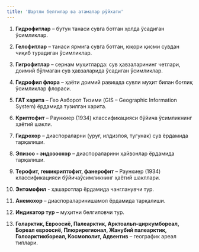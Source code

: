 ```yaml
---
title: 'Шартли белгилар ва атамалар рўйхати'
---
```


1. **Гидрофитлар** – бутун танаси сувга ботган ҳолда ўсадиган
ўсимликлар.

2. **Гелофитлар** – танаси ярмига сувга ботган, юқори қисми сувдан
чиқиб турадиган ўсимликлар.

3. **Гигрофитлар** – сернам муҳитларда: сув ҳавзаларининг четлари,
доимий бўлмаган сув ҳавзаларида ўсадиган ўсимликлар.

4. **Гидрофил флора** – ҳаёти доимий равишда сувли муҳит билан
боғлиқ ўсимликлар флораси.

5. **ГАТ харита** – Гео Ахборот Тизими (GIS – Geographic Information
System) ёрдамида тузилган харита.

6. **Криптофит** – Раункиер (1934) классификацияси бўйича
ўсимликнинг ҳаётий шакли.

7. **Гидрохор** – диаспораларни (уруғ, илдизпоя, тугунак) сув ёрдамида
тарқалиши.

8. **Эпизоо - эндозоохор** – диаспораларини ҳайвонлар ёрдамида
тарқалиши.

9. **Терофит, гемикриптофит, фанерофит** – Раункиер (1934)
классификацияси бўйичаўсимликнинг ҳаётий шакллари.

10. **Энтомофил** - ҳашаротлар ёрдамида чангланувчи тур.

11. **Анемохор** – диаспораларинишамол ёрдамида тарқалиши.

12. **Индикатор тур** – муҳитни белгиловчи тур.

13. **Голарктик, Евроосиё, Палеарктик, Арктоальп-циркумбореал,
Бореал евроосиё, Плюрирегионал, Жанубий палеарктик, Голоарктикбореал, Космополит, Адвентив** – географик ареал типлари.